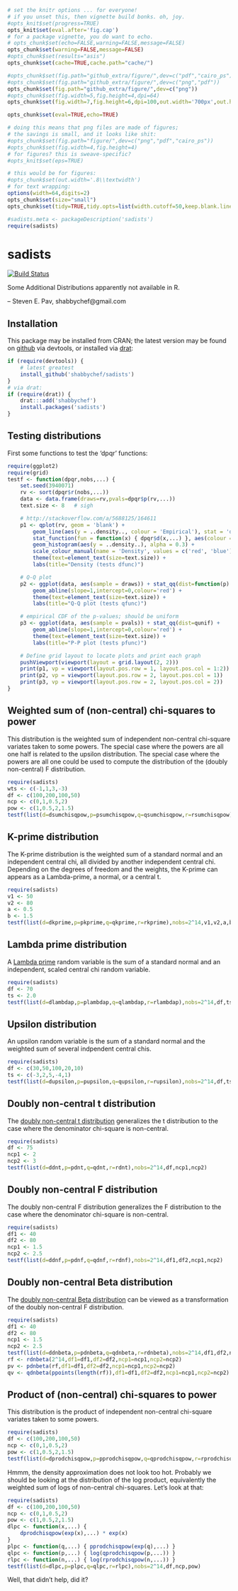```r
# set the knitr options ... for everyone!
# if you unset this, then vignette build bonks. oh, joy.
#opts_knit$set(progress=TRUE)
opts_knit$set(eval.after='fig.cap')
# for a package vignette, you do want to echo.
# opts_chunk$set(echo=FALSE,warning=FALSE,message=FALSE)
opts_chunk$set(warning=FALSE,message=FALSE)
#opts_chunk$set(results="asis")
opts_chunk$set(cache=TRUE,cache.path="cache/")

#opts_chunk$set(fig.path="github_extra/figure/",dev=c("pdf","cairo_ps"))
#opts_chunk$set(fig.path="github_extra/figure/",dev=c("png","pdf"))
opts_chunk$set(fig.path="github_extra/figure/",dev=c("png"))
#opts_chunk$set(fig.width=5,fig.height=4,dpi=64)
opts_chunk$set(fig.width=7,fig.height=6,dpi=100,out.width='700px',out.height='600px')

opts_chunk$set(eval=TRUE,echo=TRUE)

# doing this means that png files are made of figures;
# the savings is small, and it looks like shit:
#opts_chunk$set(fig.path="figure/",dev=c("png","pdf","cairo_ps"))
#opts_chunk$set(fig.width=4,fig.height=4)
# for figures? this is sweave-specific?
#opts_knit$set(eps=TRUE)

# this would be for figures:
#opts_chunk$set(out.width='.8\\textwidth')
# for text wrapping:
options(width=64,digits=2)
opts_chunk$set(size="small")
opts_chunk$set(tidy=TRUE,tidy.opts=list(width.cutoff=50,keep.blank.line=TRUE))

#sadists.meta <- packageDescription('sadists')
require(sadists)
```

# sadists

[![Build Status](https://travis-ci.org/shabbychef/sadists.png)](https://travis-ci.org/shabbychef/sadists)

Some Additional Distributions apparently not available in R.

-- Steven E. Pav, shabbychef@gmail.com

## Installation

This package may be installed from CRAN; the latest version may be
found on [github](https://www.github.com/shabbychef/sadists "sadists")
via devtools, or installed via [drat](https://github.com/eddelbuettel/drat "drat"):

```r
if (require(devtools)) {
	# latest greatest
	install_github('shabbychef/sadists')
}
# via drat:
if (require(drat)) {
	drat:::add('shabbychef')
	install.packages('sadists')
}
```

## Testing distributions

First some functions to test the 'dpqr' functions:

```r
require(ggplot2)
require(grid)
testf <- function(dpqr,nobs,...) {
	set.seed(3940071)
	rv <- sort(dpqr$r(nobs,...))
	data <- data.frame(draws=rv,pvals=dpqr$p(rv,...))
	text.size <- 8   # sigh

	# http://stackoverflow.com/a/5688125/164611
	p1 <- qplot(rv, geom = 'blank') +   
		geom_line(aes(y = ..density.., colour = 'Empirical'), stat = 'density') +  
		stat_function(fun = function(x) { dpqr$d(x,...) }, aes(colour = 'Theoretical')) +                       
		geom_histogram(aes(y = ..density..), alpha = 0.3) +                        
		scale_colour_manual(name = 'Density', values = c('red', 'blue')) +
		theme(text=element_text(size=text.size)) + 
		labs(title="Density (tests dfunc)")

	# Q-Q plot
	p2 <- ggplot(data, aes(sample = draws)) + stat_qq(dist=function(p) { dpqr$q(p,...) }) +
		geom_abline(slope=1,intercept=0,colour='red') + 
		theme(text=element_text(size=text.size)) + 
		labs(title="Q-Q plot (tests qfunc)")

	# empirical CDF of the p-values; should be uniform
	p3 <- ggplot(data, aes(sample = pvals)) + stat_qq(dist=qunif) + 
		geom_abline(slope=1,intercept=0,colour='red') + 
		theme(text=element_text(size=text.size)) + 
		labs(title="P-P plot (tests pfunc)")

	# Define grid layout to locate plots and print each graph
	pushViewport(viewport(layout = grid.layout(2, 2)))
	print(p1, vp = viewport(layout.pos.row = 1, layout.pos.col = 1:2))
	print(p2, vp = viewport(layout.pos.row = 2, layout.pos.col = 1))
	print(p3, vp = viewport(layout.pos.row = 2, layout.pos.col = 2))
}
```

## Weighted sum of (non-central) chi-squares to power

This distribution is the weighted sum of independent 
non-central chi-square variates taken to some powers.
The special case where the powers are all one half 
is related to the upsilon distribution. The 
special case where the powers are all one could be used
to compute the distribution of the (doubly non-central)
F distribution.

```r
require(sadists)
wts <- c(-1,1,3,-3)
df <- c(100,200,100,50)
ncp <- c(0,1,0.5,2)
pow <- c(1,0.5,2,1.5)
testf(list(d=dsumchisqpow,p=psumchisqpow,q=qsumchisqpow,r=rsumchisqpow),nobs=2^14,wts,df,ncp,pow)
```


## K-prime distribution

The K-prime distribution is the weighted sum of a standard normal and an independent central chi, 
all divided by another independent central chi. Depending on the degrees of freedom and the weights,
the K-prime can appears as a Lambda-prime, a normal, or a central t.

```r
require(sadists)
v1 <- 50
v2 <- 80
a <- 0.5
b <- 1.5
testf(list(d=dkprime,p=pkprime,q=qkprime,r=rkprime),nobs=2^14,v1,v2,a,b)
```

## Lambda prime distribution

A [Lambda prime](http://arxiv.org/abs/1003.4890v1) random variable is the sum of a standard
normal and an independent, scaled central chi random variable.

```r
require(sadists)
df <- 70
ts <- 2.0
testf(list(d=dlambdap,p=plambdap,q=qlambdap,r=rlambdap),nobs=2^14,df,ts)
```

## Upsilon distribution

An upsilon random variable is the sum of a standard
normal and the weighted sum of several indpendent central chis.

```r
require(sadists)
df <- c(30,50,100,20,10)
ts <- c(-3,2,5,-4,1)
testf(list(d=dupsilon,p=pupsilon,q=qupsilon,r=rupsilon),nobs=2^14,df,ts)
```

## Doubly non-central t distribution

The [doubly non-central t distribution](http://www.math.wm.edu/~leemis/chart/UDR/PDFs/Doublynoncentralt.pdf)
generalizes the t distribution to the case where the denominator chi-square is non-central.

```r
require(sadists)
df <- 75
ncp1 <- 2
ncp2 <- 3
testf(list(d=ddnt,p=pdnt,q=qdnt,r=rdnt),nobs=2^14,df,ncp1,ncp2)
```

## Doubly non-central F distribution

The doubly non-central F distribution generalizes the F distribution to the case where the denominator
chi-square is non-central. 

```r
require(sadists)
df1 <- 40
df2 <- 80
ncp1 <- 1.5
ncp2 <- 2.5
testf(list(d=ddnf,p=pdnf,q=qdnf,r=rdnf),nobs=2^14,df1,df2,ncp1,ncp2)
```

## Doubly non-central Beta distribution

The [doubly non-central Beta distribution](http://www.jstor.org/stable/25051626)
can be viewed as a transformation of the doubly non-central F 
distribution. 

```r
require(sadists)
df1 <- 40
df2 <- 80
ncp1 <- 1.5
ncp2 <- 2.5
testf(list(d=ddnbeta,p=pdnbeta,q=qdnbeta,r=rdnbeta),nobs=2^14,df1,df2,ncp1,ncp2)
rf <- rdnbeta(2^14,df1=df1,df2=df2,ncp1=ncp1,ncp2=ncp2)
pv <- pdnbeta(rf,df1=df1,df2=df2,ncp1=ncp1,ncp2=ncp2)
qv <- qdnbeta(ppoints(length(rf)),df1=df1,df2=df2,ncp1=ncp1,ncp2=ncp2)
```

## Product of (non-central) chi-squares to power

This distribution is the product of independent 
non-central chi-square variates taken to some powers.

```r
require(sadists)
df <- c(100,200,100,50)
ncp <- c(0,1,0.5,2)
pow <- c(1,0.5,2,1.5)
testf(list(d=dprodchisqpow,p=pprodchisqpow,q=qprodchisqpow,r=rprodchisqpow),nobs=2^14,df,ncp,pow)
```

Hmmm, the density approximation does not look too hot. Probably we should be looking
at the distribution of the log product, equivalently the weighted sum of logs of non-central
chi-squares. Let's look at that:

```r
require(sadists)
df <- c(100,200,100,50)
ncp <- c(0,1,0.5,2)
pow <- c(1,0.5,2,1.5)
dlpc <- function(x,...) {
	dprodchisqpow(exp(x),...) * exp(x)
}
plpc <- function(q,...) { pprodchisqpow(exp(q),...) }
qlpc <- function(p,...) { log(qprodchisqpow(p,...)) }
rlpc <- function(n,...) { log(rprodchisqpow(n,...)) }
testf(list(d=dlpc,p=plpc,q=qlpc,r=rlpc),nobs=2^14,df,ncp,pow)
```

Well, that didn't help, did it?
